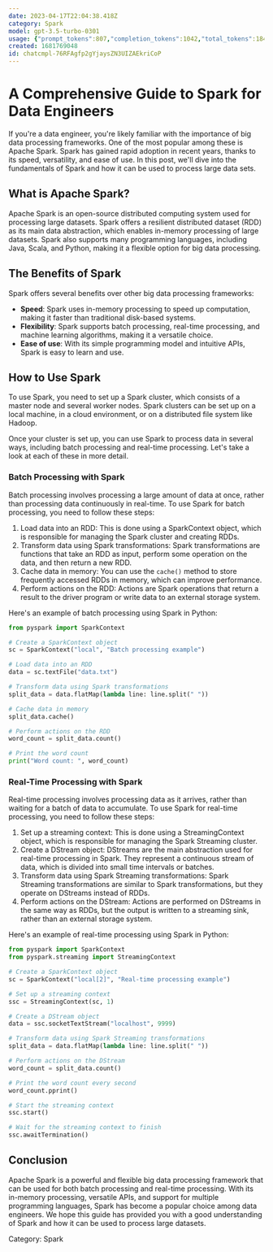```yaml
---
date: 2023-04-17T22:04:38.418Z
category: Spark
model: gpt-3.5-turbo-0301
usage: {"prompt_tokens":807,"completion_tokens":1042,"total_tokens":1849}
created: 1681769048
id: chatcmpl-76RFAgfp2gYjaysZN3UIZAEkriCoP
---
```


# A Comprehensive Guide to Spark for Data Engineers

If you're a data engineer, you're likely familiar with the importance of big data processing frameworks. One of the most popular among these is Apache Spark. Spark has gained rapid adoption in recent years, thanks to its speed, versatility, and ease of use. In this post, we'll dive into the fundamentals of Spark and how it can be used to process large data sets.

## What is Apache Spark?

Apache Spark is an open-source distributed computing system used for processing large datasets. Spark offers a resilient distributed dataset (RDD) as its main data abstraction, which enables in-memory processing of large datasets. Spark also supports many programming languages, including Java, Scala, and Python, making it a flexible option for big data processing.

## The Benefits of Spark

Spark offers several benefits over other big data processing frameworks:

- **Speed**: Spark uses in-memory processing to speed up computation, making it faster than traditional disk-based systems.
- **Flexibility**: Spark supports batch processing, real-time processing, and machine learning algorithms, making it a versatile choice.
- **Ease of use**: With its simple programming model and intuitive APIs, Spark is easy to learn and use.

## How to Use Spark

To use Spark, you need to set up a Spark cluster, which consists of a master node and several worker nodes. Spark clusters can be set up on a local machine, in a cloud environment, or on a distributed file system like Hadoop.

Once your cluster is set up, you can use Spark to process data in several ways, including batch processing and real-time processing. Let's take a look at each of these in more detail.

### Batch Processing with Spark

Batch processing involves processing a large amount of data at once, rather than processing data continuously in real-time. To use Spark for batch processing, you need to follow these steps:

1. Load data into an RDD: This is done using a SparkContext object, which is responsible for managing the Spark cluster and creating RDDs.
2. Transform data using Spark transformations: Spark transformations are functions that take an RDD as input, perform some operation on the data, and then return a new RDD.
3. Cache data in memory: You can use the `cache()` method to store frequently accessed RDDs in memory, which can improve performance.
4. Perform actions on the RDD: Actions are Spark operations that return a result to the driver program or write data to an external storage system.

Here's an example of batch processing using Spark in Python:

```python
from pyspark import SparkContext

# Create a SparkContext object
sc = SparkContext("local", "Batch processing example")

# Load data into an RDD
data = sc.textFile("data.txt")

# Transform data using Spark transformations
split_data = data.flatMap(lambda line: line.split(" "))

# Cache data in memory
split_data.cache()

# Perform actions on the RDD
word_count = split_data.count()

# Print the word count
print("Word count: ", word_count)
```

### Real-Time Processing with Spark

Real-time processing involves processing data as it arrives, rather than waiting for a batch of data to accumulate. To use Spark for real-time processing, you need to follow these steps:

1. Set up a streaming context: This is done using a StreamingContext object, which is responsible for managing the Spark Streaming cluster.
2. Create a DStream object: DStreams are the main abstraction used for real-time processing in Spark. They represent a continuous stream of data, which is divided into small time intervals or batches.
3. Transform data using Spark Streaming transformations: Spark Streaming transformations are similar to Spark transformations, but they operate on DStreams instead of RDDs.
4. Perform actions on the DStream: Actions are performed on DStreams in the same way as RDDs, but the output is written to a streaming sink, rather than an external storage system.

Here's an example of real-time processing using Spark in Python:

```python
from pyspark import SparkContext
from pyspark.streaming import StreamingContext

# Create a SparkContext object
sc = SparkContext("local[2]", "Real-time processing example")

# Set up a streaming context
ssc = StreamingContext(sc, 1)

# Create a DStream object
data = ssc.socketTextStream("localhost", 9999)

# Transform data using Spark Streaming transformations
split_data = data.flatMap(lambda line: line.split(" "))

# Perform actions on the DStream
word_count = split_data.count()

# Print the word count every second
word_count.pprint()

# Start the streaming context
ssc.start()

# Wait for the streaming context to finish
ssc.awaitTermination()
```

## Conclusion

Apache Spark is a powerful and flexible big data processing framework that can be used for both batch processing and real-time processing. With its in-memory processing, versatile APIs, and support for multiple programming languages, Spark has become a popular choice among data engineers. We hope this guide has provided you with a good understanding of Spark and how it can be used to process large datasets.

Category: Spark